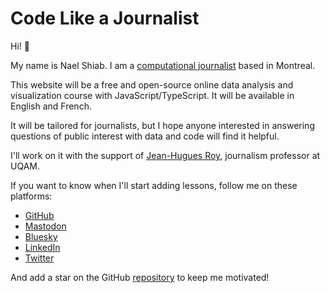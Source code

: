# Code Like a Journalist

Hi! 👋

My name is Nael Shiab. I am a [computational journalist](https://www.naelshiab.com/) based in Montreal.

This website will be a free and open-source online data analysis and visualization course with JavaScript/TypeScript. It will be available in English and French.

It will be tailored for journalists, but I hope anyone interested in answering questions of public interest with data and code will find it helpful.

I'll work on it with the support of [Jean-Hugues Roy](https://github.com/jhroy), journalism professor at UQAM.

If you want to know when I'll start adding lessons, follow me on these platforms:

- [GitHub](https://github.com/nshiab)
- [Mastodon](https://vis.social/@naelshiab)
- [Bluesky](https://bsky.app/profile/naelshiab.bsky.social)
- [LinkedIn](https://www.linkedin.com/mynetwork/)
- [Twitter](https://twitter.com/NaelShiab)

And add a star on the GitHub [repository](https://github.com/nshiab/code-like-a-journalist) to keep me motivated!
